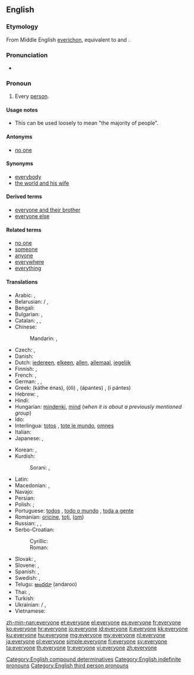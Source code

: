 ==English==

===Etymology===
From Middle English [[everichon]], equivalent to {{compound|every|one}} and {{compound|ever|each|one}}.

===Pronunciation===
* {{audio|en-us-everyone.ogg|Audio (US)}}

===Pronoun===
{{en-pron}}

# Every [[person]].

====Usage notes====
* This can be used loosely to mean "the majority of people".

====Antonyms====
* [[no one]]

====Synonyms====
* [[everybody]]
* [[the world and his wife]]

====Derived terms====
* [[everyone and their brother]]
* [[everyone else]]

====Related terms====
* [[no one]]
* [[someone]]
* [[anyone]]
* [[everywhere]]
* [[everything]]

====Translations====
{{trans-top|every person}}
* Arabic: {{t|ar|الجميع|tr=al-jamii3|sc=Arab}}, {{t|ar|كل شخص|tr=kull shakhS|sc=Arab}}
* Belarusian: {{t|be|усе|tr=usé|sc=Cyrl}} / {{t|be|ўсе|tr=ŭse|sc=Cyrl}}, {{t|be|кожны|tr=kóžny|sc=Cyrl}}
* Bengali: {{t-|bn|সবাই|tr=shôbai|sc=Beng|xs=Bengali}}
* Bulgarian: {{t|bg|всички|tr=vsíčki|sc=Cyrl}}, {{t|bg|всеки|tr=vséki|sc=Cyrl}}
* Catalan: {{t-|ca|tothom}}, {{t|ca|cada u}}, {{t|ca|cadascú}}
* Chinese:
*: Mandarin: {{t|zh|大家|tr=dàjiā|sc=Hani}}, {{t|zh|人人|tr=rénrén|sc=Hani}}
* Czech: {{t+|cs|všichni|m}}, {{t+|cs|každý|m}}
* Danish: {{t+|da|alle}}
* Dutch: [[iedereen]], [[elkeen]], [[allen]], [[allemaal]], [[iegelijk]]
* Finnish: {{t+|fi|jokainen}}, {{t+|fi|kaikki}}
* French: {{t+|fr|chacun}},  {{t+|fr|tout le monde}}
* German: {{t|de|alle}}, {{t|de|jedermann}}, {{t|de|jeder}}
* Greek: {{t+|el|κάθε ένας}} (káthe énas), {{t+|el|όλοι}} (óli) {{p}}, {{t+|el|άπαντες}} (ápantes) {{p}}, {{t+|el|οι πάντες}} (í pántes) {{p}}
* Hebrew: {{t|he|כולם|tr=kulám|sc=Hebr}}, {{t|he|כולם|tr=kulám|alt=כֻּלָּם|sc=Hebr}}
* Hindi: {{t|hi|सब लोग|tr=sab lōg|sc=Deva}}
* Hungarian: [[mindenki]], [[mind#Hungarian|mind]] (''when it is about a previously mentioned group'')
* Ido: {{t+|io|omnu|xs=Ido}}
* Interlingua: [[totos]] {{p}}, [[tote le mundo]], [[omnes]] {{p}}
* Italian: {{t-|it|ciascuno}}
* Japanese: {{t|ja|皆さん|tr=みなさん, mina-san|sc=Jpan}}, {{t|ja|みんな|tr=minna|sc=Jpan}}
{{trans-mid}}
* Korean: {{t|ko|모두|tr=modu|sc=Kore}}, {{t|ko|누구나|tr=nuguna|sc=Kore}}
* Kurdish:
*: Sorani: {{t|ku|هه‌ریه‌که‌|tr=heryeke|sc=ku-Arab}}, {{t|ku|هه‌موکه‌س|tr=hemukes|sc=ku-Arab}}
* Latin: {{t|la|omnes}}
* Macedonian: {{t-|mk|сите|tr=síte}}, {{t|mk|секој|tr=sékoj}}
* Navajo: {{tø|nv|tʼáá ájíłtso}}
* Persian: {{t|fa|هر کس|sc=fa-Arab}}
* Polish: {{t+|pl|każdy}}; {{t|pl|wszyscy|p}}
* Portuguese: [[todos]] {{m|p}}, [[todo o mundo]] {{m}}, [[toda a gente]] {{f}}
* Romanian: [[oricine]], [[toți]],  {{t-|ro|fiecare}} ([[om]])
* Russian: {{t-|ru|все|tr=vse}}, {{t|ru|каждый|tr=káždyj|sc=Cyrl}}, {{t+|ru|всякий|tr=vsjákij}}
* Serbo-Croatian:
*: Cyrillic: {{t|sh|сви}}
*: Roman: {{t|sh|svi}}
* Slovak: {{t|sk|všetci}}, {{t|sk|každý}}
* Slovene: {{t|sl|vsi}}, {{t|sl|vsak}}
* Spanish: {{t-|es|todos}}, {{t|es|todo el mundo}}
* Swedish: {{t|sv|alla}}, {{t|sv|allihop}}
* Telugu: [[అందరూ]] (andaroo)
* Thai: {{t|th|ทุกคน|tr=túk kon|sc=Thai}}, {{t|th|ทุกท่าน|tr=túk tâan|sc=Thai}}
* Turkish: {{t+|tr|herkes}}
* Ukrainian: {{t|uk|усі|tr=usí|sc=Cyrl}} / {{t|uk|всі|tr=vsi|sc=Cyrl}}, {{t|uk|кожний|tr=kóžnyj|sc=Cyrl}}
* Vietnamese: {{t|vi|mọi người}}
{{trans-bottom}}

[[Category:English compound determinatives]]
[[Category:English indefinite pronouns]]
[[Category:English third person pronouns]]

[[zh-min-nan:everyone]]
[[et:everyone]]
[[el:everyone]]
[[es:everyone]]
[[fr:everyone]]
[[ko:everyone]]
[[hr:everyone]]
[[io:everyone]]
[[id:everyone]]
[[it:everyone]]
[[kk:everyone]]
[[ku:everyone]]
[[hu:everyone]]
[[mg:everyone]]
[[my:everyone]]
[[nl:everyone]]
[[ja:everyone]]
[[pl:everyone]]
[[simple:everyone]]
[[fi:everyone]]
[[sv:everyone]]
[[ta:everyone]]
[[th:everyone]]
[[tr:everyone]]
[[vi:everyone]]
[[zh:everyone]]